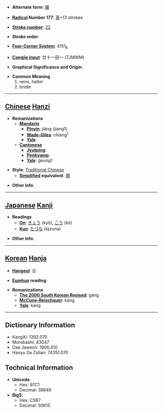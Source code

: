 * '''Alternate form''': [[缰]]

* '''[[Wiktionary:Chinese radical index| Radical]] Number 177''': [[Wiktionary:Chinese radical index 革|革]]+13 strokes

* '''[[Wiktionary:Chinese total strokes index|Stroke number]]''': [[Wiktionary:Chinese total strokes index 22|22]]

* '''Stroke order''': 

* '''[[Wiktionary:Chinese four corner index|Four-Corner System]]''': 4151<sub>6</sub>

* '''[[Wiktionary:Chinese Cangjie index|Cangjie input]]''': 廿十一田一 (TJMWM)

* '''Graphical Significance and Origin''': 

* '''Common Meaning'''
*#reins, halter
*# bridle


----

== [[Chinese]] [[Hanzi]] ==

* '''Romanizations'''
** '''[[Mandarin]]'''
*** '''[[Pinyin]]''': jiāng (jiang1)
*** '''[[Wade-Giles]]''': chiang<sup>1</sup>
*** '''[[Yale]]''': 
** '''[[Cantonese]]'''
*** '''[[Jyutping]]''':
*** '''[[Penkyamp]]''': 
*** '''[[Yale]]''': geung1

* '''Style''': [[Traditional Chinese]] 
** '''[[Simplified Chinese|Simplified]] equivalent''': [[缰]]

* '''Other info''': 

----

== [[Japanese]] [[Kanji]] ==

* '''Readings'''
** '''[[On]]''': [[きょう]] (kyō), [[こう]] (kō)
** '''[[Kun]]''': [[たづな]] (tazuna)

* '''Other info''':  

----

== [[Korean]] [[Hanja]] ==

* '''[[Hangeul]]''': 강

* '''[[Eumhun]] reading''': 

* '''Romanizations'''
** '''[[The 2000 South Korean Revised Romanization|The 2000 South Korean Revised]]''': gang
** '''[[McCune-Reischauer]]''': kang
** '''[[Yale]]''': kang

----

== Dictionary Information ==

* KangXi: 1392.070
* Morobashi: 43047
* Dae Jaweon: 1906.410
* Hanyu Da Zidian: 74351.070

== Technical Information ==

* '''Unicode''':
** Hex: 97C1
** Decimal: 38849
* '''Big5''':
** Hex: C5B7
** Decimal: 50615